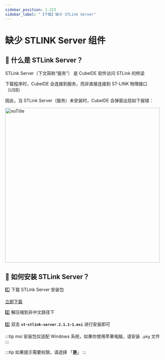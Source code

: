 ```yaml
---
sidebar_position: 1.223
sidebar_label: "【下载】缺少 STLink Server"
---
```


# 缺少 STLINK Server 组件

## 📌 什么是 STLink Server？

STLink Server（下文简称“服务”） 是 CubeIDE 软件访问 STLink 的桥梁

下载程序时，CubeIDE 会连接到服务，而非直接连接到 ST-LINK 物理接口（USB）

因此，当 STLink Server（服务）未安装时，CubeIDE 会弹窗出现如下报错：

<div style={{ display: "flex", justifyContent: "left", alignItems: "center", marginBottom: "20px", marginBottom: "20px"}}>
<img src={require('./img/DownloadError/noDebugSession.png').default} alt="noTitle" width="500px" />
</div>

## 📌 如何安装 STLink Server？

1️⃣ 下载 STLink Server 安装包
<div style={{marginBottom: "20px", marginLeft:"25px"}}>
<a href="https://pan.baud-dance.com/d/STM32CubeIDE/st-stm32cubeide_1.17.0_23558_20241125_2245_x86_64.exe" class="source_download_button" target="_blank">立即下载</a>
</div>

2️⃣ 解压缩到非中文路径下

3️⃣ 双击 **`st-stlink-server.2.1.1-1.msi`** 进行安装即可

:::tip
msi 安装包仅适配 Windows 系统，如果你使用苹果电脑，请安装 `.pkg` 文件
:::
<div style={{ marginBottom: '20px' }}></div>

:::tip
如果提示需要权限，请选择 「**是**」
:::